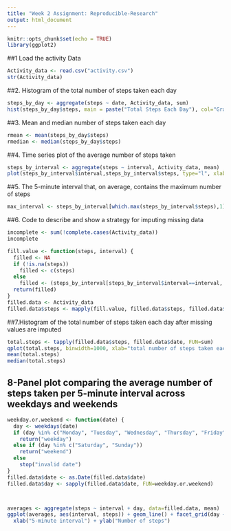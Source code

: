 ---
title: "Week 2 Assignment: Reproducible-Research"
output: html_document
---

```{r setup, include=FALSE}
knitr::opts_chunk$set(echo = TRUE)
library(ggplot2)
```

##1 Load the activity Data
```{r}
Activity_data <- read.csv("activity.csv")
str(Activity_data)
```

##2. Histogram of the total number of steps taken each day
```{r}
steps_by_day <- aggregate(steps ~ date, Activity_data, sum)
hist(steps_by_day$steps, main = paste("Total Steps Each Day"), col="Gray", xlab="Number of Steps",ylab="Interval")
```


##3. Mean and median number of steps taken each day
```{r}
rmean <- mean(steps_by_day$steps)
rmedian <- median(steps_by_day$steps)
```
##4. Time series plot of the average number of steps taken
```{r}
steps_by_interval <- aggregate(steps ~ interval, Activity_data, mean)
plot(steps_by_interval$interval,steps_by_interval$steps, type="l", xlab="Interval", ylab="Number ofSteps",main="Average Number of Steps per Day by Interval")
```

##5. The 5-minute interval that, on average, contains the maximum number of steps
```{r}
max_interval <- steps_by_interval[which.max(steps_by_interval$steps),1]
```
##6. Code to describe and show a strategy for imputing missing data
```{r}
incomplete <- sum(!complete.cases(Activity_data))
incomplete

fill.value <- function(steps, interval) {
  filled <- NA
  if (!is.na(steps))
    filled <- c(steps)
  else
    filled <- (steps_by_interval[steps_by_interval$interval==interval, "steps"])
  return(filled)
}
filled.data <- Activity_data
filled.data$steps <- mapply(fill.value, filled.data$steps, filled.data$interval)
```

##7.Histogram of the total number of steps taken each day after missing values are imputed
```{r}
total.steps <- tapply(filled.data$steps, filled.data$date, FUN=sum)
qplot(total.steps, binwidth=1000, xlab="total number of steps taken each day")
mean(total.steps)
median(total.steps)
```




## 8-Panel plot comparing the average number of steps taken per 5-minute interval across weekdays and weekends
```{r}
weekday.or.weekend <- function(date) {
  day <- weekdays(date)
  if (day %in% c("Monday", "Tuesday", "Wednesday", "Thursday", "Friday"))
    return("weekday")
  else if (day %in% c("Saturday", "Sunday"))
    return("weekend")
  else
    stop("invalid date")
}
filled.data$date <- as.Date(filled.data$date)
filled.data$day <- sapply(filled.data$date, FUN=weekday.or.weekend)



averages <- aggregate(steps ~ interval + day, data=filled.data, mean)
ggplot(averages, aes(interval, steps)) + geom_line() + facet_grid(day ~ .) +
  xlab("5-minute interval") + ylab("Number of steps")
```